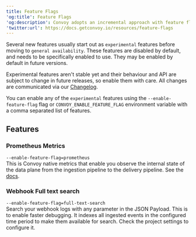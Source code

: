 ```yaml
---
title: Feature Flags
'og:title': Feature Flags
'og:description': Convoy adopts an incremental approach with feature flags to release new features.
'twitter:url': https://docs.getconvoy.io/resources/feature-flags
---
```


Several new features usually start out as `experimental` features before moving to `general availability`. These features are disabled by default, and needs to be specifically enabled to use. They may be enabled by default in future versions.

Experimental features aren't stable yet and their behaviour and API are subject to change in future releases, so enable them with care. All changes are communicated via our [Changelog](/release-notes/releases). 

You can enable any of the `experimental` features using the `--enable-feature-flag` flag or `CONVOY_ENABLE_FEATURE_FLAG` environment variable with a comma separated list of features. 

## Features

### Prometheus Metrics
`--enable-feature-flag=prometheus` <br />
This is Convoy native metrics that enable you observe the internal state of the data plane from the ingestion pipeline to the delivery pipeline. See the [docs](/product-manual/metrics).

### Webhook Full text search
`--enable-feature-flag=full-text-search` <br />
Search your webhook logs with any parameter in the JSON Payload. This is to enable faster debugging. It indexes all ingested events in the configured time period to make them available for search. Check the project settings to configure it.

